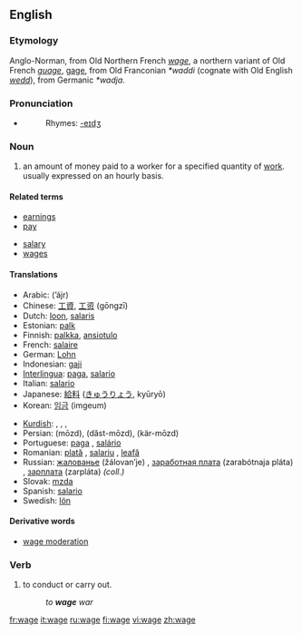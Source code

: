 {{see|Wage}}
{{wikipedia}}
==English==

===Etymology===
Anglo-Norman, from Old Northern French ''[[wage]]'', a northern variant of Old French ''[[guage]]'', [[gage]], from Old Franconian ''*waddi'' (cognate with Old English ''[[wedd]]''), from Germanic ''*wadja''.

===Pronunciation===
* {{IPA|/weɪʤ/}}
*:Rhymes: [[Rhymes:English:-eɪdʒ|-eɪdʒ]]

===Noun===
{{en-noun}}

# an amount of money paid to a worker for a specified quantity of [[Wikipedia:Labour (economics)|work]]. usually expressed on an hourly basis.

====Related terms====
{{top}}
* [[earnings]]
* [[pay]]
{{mid}}
* [[salary]]
* [[wages]]
{{bottom}}

====Translations====
{{top}}
*Arabic: {{ARchar|[[اجر]]}} (’ájr) {{m}}
*Chinese: [[工資]], [[工资]] (gōngzī)
*Dutch: [[loon]], [[salaris]]
*Estonian: [[palk]]
*Finnish: [[palkka]], [[ansiotulo]]
*French: [[salaire]] {{m}}
*German: [[Lohn]]
*Indonesian: [[gaji]]
*[[Interlingua]]: [[paga]], [[salario]]
*Italian: [[salario]] {{m}}
*Japanese: [[給料]] ([[きゅうりょう]], kyūryō)
*Korean: [[임금]] (imgeum)
{{mid}}
*[[Kurdish]]: {{trad|ku|meaş}} {{m}}, {{trad|ku|miz}} {{m}}, {{trad|ku|muçe}} {{m}}, {{trad|ku|destheq}} {{f}}
*Persian: {{FAchar|[[مزد]]}} (mōzd), {{FAchar|[[دست‌مزد]]}} (dăst-mōzd), {{FAchar|[[کارمزد]]}} (kär-mōzd)
*Portuguese: [[paga]] {{f}}, [[salário]] {{m}}
*Romanian: [[plată]] {{f}}, [[salariu]] {{n}}, [[leafă]] {{f}}
*Russian: [[жалованье]] (žálovan’je) {{n}}, [[заработная плата]] (zarabótnaja pláta) {{f}}, [[зарплата]] (zarpláta) {{f}} ''(coll.)''
*Slovak: [[mzda#Slovak|mzda]] {{f}}
*Spanish: [[salario]] {{m}}
*Swedish: [[lön]] {{c}}
{{bottom}}

====Derivative words====
*[[wage moderation]]

===Verb===
{{en-verb|wag|ing}}

# to conduct or carry out.
#: ''to '''wage''' war''

[[fr:wage]]
[[it:wage]]
[[ru:wage]]
[[fi:wage]]
[[vi:wage]]
[[zh:wage]]